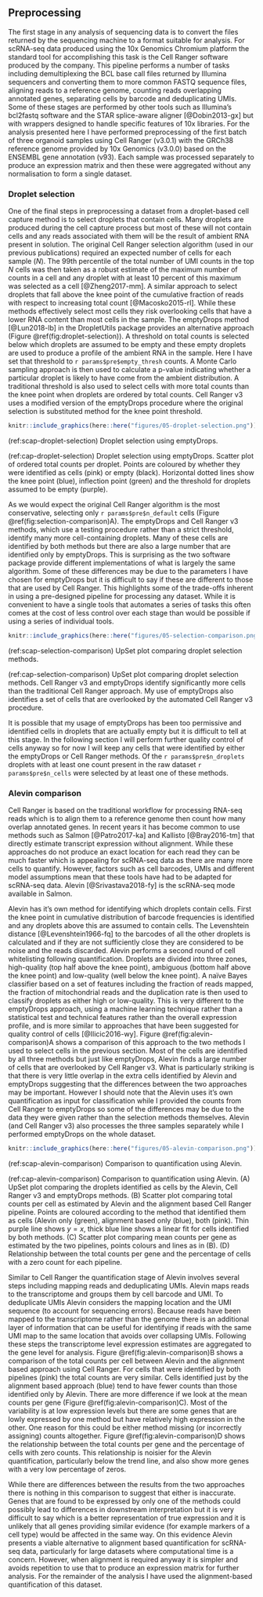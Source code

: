 ## Preprocessing

The first stage in any analysis of sequencing data is to convert the files
returned by the sequencing machine to a format suitable for analysis. For
scRNA-seq data produced using the 10x Genomics Chromium platform the standard
tool for accomplishing this task is the Cell Ranger software produced by the
company. This pipeline performs a number of tasks including demultiplexing the
BCL base call files returned by Illumina sequencers and converting them to more
common FASTQ sequence files, aligning reads to a reference genome, counting
reads overlapping annotated genes, separating cells by barcode and
deduplicating UMIs. Some of these stages are performed by other tools such as
Illumina's bcl2fastq software and the STAR splice-aware aligner [@Dobin2013-gx]
but with wrappers designed to handle specific features of 10x libraries. For
the analysis presented here I have performed preprocessing of the first batch
of three organoid samples using Cell Ranger (v3.0.1) with the GRCh38 reference
genome provided by 10x Genomics (v3.0.0) based on the ENSEMBL gene annotation
(v93). Each sample was processed separately to produce an expression matrix and
then these were aggregated without any normalisation to form a single dataset.

### Droplet selection

One of the final steps in preprocessing a dataset from a droplet-based cell
capture method is to select droplets that contain cells. Many droplets are
produced during the cell capture process but most of these will not contain
cells and any reads associated with them will be the result of ambient RNA
present in solution. The original Cell Ranger selection algorithm (used in our
previous publications) required an expected number of cells for each sample
($N$). The 99th percentile of the total number of UMI counts in the top $N$
cells was then taken as a robust estimate of the maximum number of counts in a
cell and any droplet with at least 10 percent of this maximum was selected as a
cell [@Zheng2017-mm]. A similar approach to select droplets that fall above the
knee point of the cumulative fraction of reads with respect to increasing total
count [@Macosko2015-rl]. While these methods effectively select most cells they
risk overlooking cells that have a lower RNA content than most cells in the
sample. The emptyDrops method [@Lun2018-lb] in the DropletUtils package
provides an alternative approach (Figure \@ref(fig:droplet-selection)). A
threshold on total counts is selected below which droplets are assumed to be
empty and these empty droplets are used to produce a profile of the ambient RNA
in the sample. Here I have set that threshold to `r params$pre$empty_thresh`
counts. A Monte Carlo sampling approach is then used to calculate a p-value
indicating whether a particular droplet is likely to have come from the ambient
distribution. A traditional threshold is also used to select cells with more
total counts than the knee point when droplets are ordered by total counts.
Cell Ranger v3 uses a modified version of the emptyDrops procedure where the
original selection is substituted method for the knee point threshold.

```r
knitr::include_graphics(here::here("figures/05-droplet-selection.png"))
```

(ref:scap-droplet-selection) Droplet selection using emptyDrops.

(ref:cap-droplet-selection) Droplet selection using emptyDrops. Scatter plot of ordered total counts per droplet. Points are coloured by whether they
were identified as cells (pink) or empty (black). Horizontal dotted lines show the knee point (blue), inflection point (green) and the threshold for
droplets assumed to be empty (purple).

As we would expect the original Cell Ranger algorithm is the most conservative,
selecting only `r params$pre$n_default` cells (Figure
\@ref(fig:selection-comparison)A). The emptyDrops and Cell Ranger v3 methods,
which use a testing procedure rather than a strict threshold, identify many
more cell-containing droplets. Many of these cells are identified by both
methods but there are also a large number that are identified only by
emptyDrops. This is surprising as the two software package provide different
implementations of what is largely the same algorithm. Some of these differences
may be due to the parameters I have chosen for emptyDrops but it is difficult
to say if these are different to those that are used by Cell Ranger. This
highlights some of the trade-offs inherent in using a pre-designed pipeline for
processing any dataset. While it is convenient to have a single tools that
automates a series of tasks this often comes at the cost of less control over
each stage than would be possible if using a series of individual tools.

```r
knitr::include_graphics(here::here("figures/05-selection-comparison.png"))
```

(ref:scap-selection-comparison) UpSet plot comparing droplet selection methods.

(ref:cap-selection-comparison) UpSet plot comparing droplet selection methods. Cell Ranger v3 and emptyDrops identify significantly more cells than the traditional Cell Ranger approach. My use of emptyDrops also identifies a set of cells that are overlooked by the automated Cell Ranger v3 procedure.

It is possible that my usage of emptyDrops has been too permissive and
identified cells in droplets that are actually empty but it is difficult to
tell at this stage. In the following section I will perform further quality
control of cells anyway so for now I will keep any cells that were identified
by either the emptyDrops or Cell Ranger methods. Of the
`r params$pre$n_droplets` droplets with at least one count present in the raw
dataset `r params$pre$n_cells` were selected by at least one of these methods.

### Alevin comparison

Cell Ranger is based on the traditional workflow for processing RNA-seq reads
which is to align them to a reference genome then count how many overlap
annotated genes. In recent years it has become common to use methods such as
Salmon [@Patro2017-ka] and Kallisto [@Bray2016-tm] that directly estimate
transcript expression without alignment. While these approaches do not produce
an exact location for each read they can be much faster which is appealing for
scRNA-seq data as there are many more cells to quantify. However, factors such
as cell barcodes, UMIs and different model assumptions mean that these tools
have had to be adapted for scRNA-seq data. Alevin [@Srivastava2018-fy] is the
scRNA-seq mode available in Salmon.

Alevin has it's own method for identifying which droplets contain cells. First
the knee point in cumulative distribution of barcode frequencies is identified
and any droplets above this are assumed to contain cells. The Levenshtein
distance [@Levenshtein1966-fq] to the barcodes of all the other droplets is
calculated and if they are not sufficiently close they are considered to be
noise and the reads discarded. Alevin performs a second round of cell
whitelisting following quantification. Droplets are divided into three zones,
high-quality (top half above the knee point), ambiguous (bottom half above the
knee point) and low-quality (well below the knee point). A naïve Bayes
classifier based on a set of features including the fraction of reads mapped,
the fraction of mitochondrial reads and the duplication rate is then used to
classify droplets as either high or low-quality. This is very different to the
emptyDrops approach, using a machine learning technique rather than a
statistical test and technical features rather than the overall expression
profile, and is more similar to approaches that have been suggested for quality
control of cells [@Ilicic2016-wy]. Figure \@ref(fig:alevin-comparison)A shows a
comparison of this approach to the two methods I used to select cells in the
previous section. Most of the cells are identified by all three methods but
just like emptyDrops, Alevin finds a large number of cells that are overlooked
by Cell Ranger v3. What is particularly striking is that there is very little
overlap in the extra cells identified by Alevin and emptyDrops suggesting that
the differences between the two approaches may be important. However I should
note that the Alevin uses it's own quantification as input for classification
while I provided the counts from Cell Ranger to emptyDrops so some of the
differences may be due to the data they were given rather than the selection
methods themselves. Alevin (and Cell Ranger v3) also processes the three
samples separately while I performed emptyDrops on the whole dataset.

```r
knitr::include_graphics(here::here("figures/05-alevin-comparison.png"))
```

(ref:scap-alevin-comparison) Comparison to quantification using Alevin.

(ref:cap-alevin-comparison) Comparison to quantification using Alevin. (A) UpSet plot comparing the droplets identified as cells by the Alevin, Cell Ranger v3 and emptyDrops methods. (B) Scatter plot comparing total counts per cell as estimated by Alevin and the alignment based Cell Ranger pipeline. Points are coloured according to the method that identified them as cells (Alevin only (green), alignment based only (blue), both (pink). Thin purple line shows $y = x$, thick blue line shows a linear fit for cells identified by both methods. (C) Scatter plot comparing mean counts per gene as estimated by the two pipelines, points colours and lines as in (B). (D) Relationship between the total counts per gene and the percentage of cells with a zero count for each pipeline.

Similar to Cell Ranger the quantification stage of Alevin involves several
steps including mapping reads and deduplicating UMIs. Alevin maps reads to the
transcriptome and groups them by cell barcode and UMI. To deduplicate UMIs
Alevin considers the mapping location and the UMI sequence (to account for
sequencing errors). Because reads have been mapped to the transcriptome rather
than the genome there is an additional layer of information that can be useful
for identifying if reads with the same UMI map to the same location that avoids
over collapsing UMIs. Following these steps the transcriptome level expression
estimates are aggregated to the gene level for analysis. Figure
\@ref(fig:alevin-comparison)B shows a comparison of the total counts per cell
between Alevin and the alignment based approach using Cell Ranger. For cells
that were identified by both pipelines (pink) the total counts are very
similar. Cells identified just by the alignment based approach (blue) tend to
have fewer counts than those identified only by Alevin. There are more
difference if we look at the mean counts per gene (Figure
\@ref(fig:alevin-comparison)C). Most of the variability is at low expression
levels but there are some genes that are lowly expressed by one method but have
relatively high expression in the other. One reason for this could be either
method missing (or incorrectly assigning) counts altogether. Figure
\@ref(fig:alevin-comparison)D shows the relationship between the total counts
per gene and the percentage of cells with zero counts. This relationship is
noisier for the Alevin quantification, particularly below the trend line, and
also show more genes with a very low percentage of zeros.

While there are differences between the results from the two approaches there
is nothing in this comparison to suggest that either is inaccurate. Genes that
are found to be expressed by only one of the methods could possibly lead to
differences in downstream interpretation but it is very difficult to say which
is a better representation of true expression and it is unlikely that all genes
providing similar evidence (for example markers of a cell type) would be
affected in the same way. On this evidence Alevin presents a viable alternative
to alignment based quantification for scRNA-seq data, particularly for large
datasets where computational time is a concern. However, when alignment is
required anyway it is simpler and avoids repetition to use that to produce an
expression matrix for further analysis. For the remainder of the analysis I have
used the alignment-based quantification of this dataset.
